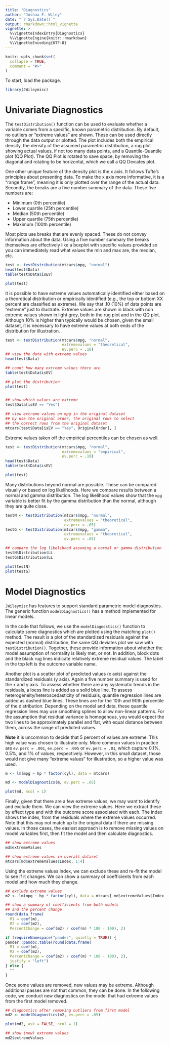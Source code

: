 ---
title: "Diagnostics"
author: "Joshua F. Wiley"
date: "`r Sys.Date()`"
output: rmarkdown::html_vignette
vignette: >
  %\VignetteIndexEntry{Diagnostics}
  %\VignetteEngine{knitr::rmarkdown}
  %\VignetteEncoding{UTF-8}
---

```{r, include = FALSE}
knitr::opts_chunk$set(
  collapse = TRUE,
  comment = "#>"
)
```

To start, load the package.

```{r setup}
library(JWileymisc)
```

# Univariate Diagnostics

The `testDistribution()` function can be used to evaluate whether a
variable comes from a specific, known parametric distribution.
By default, no outliers or "extreme values" are shown.
These can be used directly through the data output or plotted. The
plot includes both the empirical density, the density of the assumed
parametric distribution, a rug plot showing actual values, if not too
many data points, and a Quantile-Quantile plot (QQ Plot). The QQ Plot
is rotated to save space, by removing the diagonal and rotating to be
horizontal, which we call a QQ Deviates plot.

One other unique feature of the density plot is the x axis. 
It follows Tufte's principles about presenting data. 
To make the x axis more informative, it is a
"range frame", meaning it is only plotted over the range of the actual
data. Secondly, the breaks are a five number summary of the
data. These five numbers are:

* Minimum (0th percentile)
* Lower quartile (25th percentile)
* Median (50th percentile)
* Upper quartile (75th percentile)
* Maximum (100th percentile)

Most plots use breaks that are evenly spaced. These do not convey
information about the data. Using a five number summary the breaks
themselves are effectively like a boxplot with specific values
provided so you can immediately read what values the min and max are,
the median, etc.

```{r}

test <- testDistribution(mtcars$mpg, "normal")
head(test$Data)
table(test$Data$isEV)

plot(test)

``` 

It is possible to have extreme values automatically identified either
based on a theoretical distribution or empirically identified (e.g.,
the top or bottom XX percent are classified as extreme). We say that
.10 (10%) of data points are "extreme" just to illustrate. 
Extreme values are shown in black with non extreme values shown in
light grey, both in the rug plot and in the QQ plot.
Although 10% is higher than typically would be chosen, given the small
dataset, it is necessary to have extreme values at both ends of the
distribution for illustration.

```{r}
test <- testDistribution(mtcars$mpg, "normal",
                         extremevalues = "theoretical",
                         ev.perc = .10)
## view the data with extreme values
head(test$Data)

## count how many extreme values there are
table(test$Data$isEV)

## plot the distribution
plot(test)


## show which values are extreme
test$Data[isEV == "Yes"]

## view extreme values on mpg in the original dataset
## by use the original order, the original rows to select
## the correct rows from the original dataset
mtcars[test$Data[isEV == "Yes", OriginalOrder], ]


``` 

Extreme values taken off the empirical percentiles can be chosen as
well.

```{r}
test <- testDistribution(mtcars$mpg, "normal",
                         extremevalues = "empirical",
                         ev.perc = .10)
head(test$Data)
table(test$Data$isEV)

plot(test)

``` 

Many distributions beyond normal are possible. These can be compared
visually or based on log likelihoods. Here we compare results between
a normal and gamma distribution. The log likelihood values show that
the `mpg` variable is better fit by the gamma distribution than the
normal, although they are quite close.

```{r}
testN <- testDistribution(mtcars$mpg, "normal",
                          extremevalues = "theoretical",
                          ev.perc = .05)
testG <- testDistribution(mtcars$mpg, "gamma",
                          extremevalues = "theoretical",
                          ev.perc = .05)

## compare the log likelihood assuming a normal or gamma distribution
testN$Distribution$LL
testG$Distribution$LL

plot(testN)
plot(testG)

``` 

# Model Diagnostics

`JWileymisc` has features to support standard parametric model
diagnostics. The generic function `modelDiagnostics()` has a method
implemented for linear models.

In the code that follows, we use the `modelDiagnostics()` function to
calculate some diagnostics which are plotted using the matching
`plot()` method. The result is a plot of the standardized residuals
against the expected (normal) distribution, the same QQ deviates plot
we saw with `testDistribution()`. Together, these provide information
about whether the model assumption of normality is likely met, or not.
In addition, block dots and the black rug lines indicate relatively
extreme residual values. The label in the top left is the outcome
variable name.

Another plot is a scatter plot of predicted values (x axis) against
the standardized residuals (y axis). Again a five number summary is
used for the x and y axis. To assess whether there are any systematic
trends in the residuals, a loess line is added as a solid blue line.
To assess heterogeneity/heteroscedasticity of residuals, quantile
regression lines are added as dashed blue lines. These lines are for
the 10th and 90th percentile of the distribution. 
Depending on the model and data, these quantile regression lines may
use smoothing splines to allow non-linear patterns.
For the assumption that residual variance is homogenous, you would
expect the two lines to be approximately parallel and flat, with equal
distance between them, across the range of predicted values.

**Note** it is uncommon to decide that 5 percent of values are
extreme. This high value was chosen to illustrate only. More common
values in practice are `ev.perc = .001`, `ev.perc = .005` or 
`ev.perc = .01`, which capture 0.1%, 0.5%, and 1% of values,
respectively. However, in this small dataset, those would not give
many "extreme values" for illustration, so a higher value was used.

```{r, fig.height = 10}

m <- lm(mpg ~ hp * factor(cyl), data = mtcars)

md <- modelDiagnostics(m, ev.perc = .05)

plot(md, ncol = 1)

```

Finally, given that there are a few extreme values, we may want to
identify and exclude them. We can view the extreme values. Here we
extract these by effect type and with the outcome score associated
with each. The index shows the index, from the residuals where the
extreme values occurred. Note that this may not match up to the
original data if there are missing values. In those cases, the easiest
approach is to remove missing values on model variables first, then
fit the model and then calculate diagnostics.

```{r}
## show extreme values
md$extremeValues

## show extreme values in overall dataset
mtcars[md$extremeValues$Index, 1:4]

``` 

Using the extreme values index, we can exclude these and re-fit the
model to see if it changes. We can show a summary of coefficients from
each model and how much they change.

```{r, results = "hide"}

## exclude extreme values
m2 <- lm(mpg ~ hp * factor(cyl), data = mtcars[-md$extremeValues$Index, ])

## show a summary of coefficients from both models
## and the percent change
round(data.frame(
  M1 = coef(m),
  M2 = coef(m2),
  PercentChange = coef(m2) / coef(m) * 100 - 100), 2)

```

```{r, echo = FALSE, results = "asis"}
if (requireNamespace("pander", quietly = TRUE)) {
pander::pandoc.table(round(data.frame(
  M1 = coef(m),
  M2 = coef(m2),
  PercentChange = coef(m2) / coef(m) * 100 - 100), 2),
  justify = "left")
} else {
  ""
}
```

Once some values are removed, new values may be extreme. Although
additional passes are not that common, they can be done. In the
following code, we conduct new diagnostics on the model that had
extreme values from the first model removed.

```{r, fig.height = 10}

## diagnostics after removing outliers from first model
md2 <- modelDiagnostics(m2, ev.perc = .05)

plot(md2, ask = FALSE, ncol = 1)

## show (new) extreme values
md2$extremeValues

```

